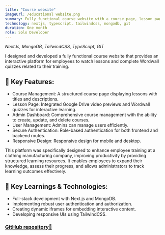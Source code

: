 ```yaml
---
title: "Course website"
imageUrl: /educational website.png
summary: Fully functional course website with a course page, lesson page, admin course management, admin user management, video previews, and playable game preview
technology: nextjs, typescript, tailwindcss, mongodb, git
duration: One month
role: Solo Developer
---
```


_NextJs, MongoDB, TailwindCSS, TypeScript, GIT_

I designed and developed a fully functional course website that provides an interactive platform for employees to watch lessons and complete Wordwall quizzes related to their training.

## 🦾 Key Features:

- Course Management: A structured course page displaying lessons with titles and descriptions.
- Lesson Page: Integrated Google Drive video previews and Wordwall quizzes for interactive learning.
- Admin Dashboard: Comprehensive course management with the ability to create, update, and delete courses.
- User Management: Admins can manage users efficiently.
- Secure Authentication: Role-based authentication for both frontend and backend routes.
- Responsive Design: Responsive design for mobile and desktop.

This platform was specifically designed to enhance employee training at a clothing manufacturing company, improving productivity by providing structured learning resources. It enables employees to expand their knowledge, assess their progress, and allows administrators to track learning outcomes effectively.

## 🧠 Key Learnings & Technologies:

- Full-stack development with Next.js and MongoDB.
- Implementing robust user authentication and authorization.
- Creating dynamic iframes for embedding interactive content.
- Developing responsive UIs using TailwindCSS.

### [GitHub repository🔗](https://github.com/it22219916/course)
